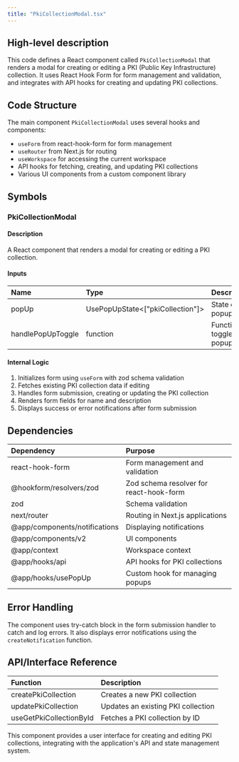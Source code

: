 ```yaml
---
title: "PkiCollectionModal.tsx"
---
```


## High-level description
This code defines a React component called `PkiCollectionModal` that renders a modal for creating or editing a PKI (Public Key Infrastructure) collection. It uses React Hook Form for form management and validation, and integrates with API hooks for creating and updating PKI collections.

## Code Structure
The main component `PkiCollectionModal` uses several hooks and components:
- `useForm` from react-hook-form for form management
- `useRouter` from Next.js for routing
- `useWorkspace` for accessing the current workspace
- API hooks for fetching, creating, and updating PKI collections
- Various UI components from a custom component library

## Symbols

### PkiCollectionModal
#### Description
A React component that renders a modal for creating or editing a PKI collection.

#### Inputs
| Name | Type | Description |
|:-----|:-----|:------------|
| popUp | UsePopUpState&lt;["pkiCollection"]&gt; | State of the popup |
| handlePopUpToggle | function | Function to toggle the popup state |

#### Internal Logic
1. Initializes form using `useForm` with zod schema validation
2. Fetches existing PKI collection data if editing
3. Handles form submission, creating or updating the PKI collection
4. Renders form fields for name and description
5. Displays success or error notifications after form submission

## Dependencies
| Dependency | Purpose |
|:-----------|:--------|
| react-hook-form | Form management and validation |
| @hookform/resolvers/zod | Zod schema resolver for react-hook-form |
| zod | Schema validation |
| next/router | Routing in Next.js applications |
| @app/components/notifications | Displaying notifications |
| @app/components/v2 | UI components |
| @app/context | Workspace context |
| @app/hooks/api | API hooks for PKI collections |
| @app/hooks/usePopUp | Custom hook for managing popups |

## Error Handling
The component uses try-catch block in the form submission handler to catch and log errors. It also displays error notifications using the `createNotification` function.

## API/Interface Reference
| Function | Description |
|:---------|:------------|
| createPkiCollection | Creates a new PKI collection |
| updatePkiCollection | Updates an existing PKI collection |
| useGetPkiCollectionById | Fetches a PKI collection by ID |

This component provides a user interface for creating and editing PKI collections, integrating with the application's API and state management system.